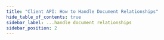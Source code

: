 ```yaml
---
title: "Client API: How to Handle Document Relationships"
hide_table_of_contents: true
sidebar_label: ...handle document relationships
sidebar_position: 2
---
```





<LanguageSwitcher supportedLanguages={supportedLanguages} />

<LanguageContent language="csharp">
   <HandleDocumentRelationshipsCsharp />
</LanguageContent>

<LanguageContent language="java">
   <HandleDocumentRelationshipsJava />
</LanguageContent>


<!---
### Indexes
- [Indexing Basics](../../indexes/indexing-basics)
- [Indexing Related Documents](../../indexes/indexing-related-documents)

### Querying
- [Basics](../../indexes/querying/basics)


-->